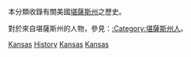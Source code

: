 本分類收錄有關美國[[堪薩斯州|堪薩斯州]]之歷史。
{{Commons category|History of Kansas}}

對於來自堪薩斯州的人物，參見：[[:Category:堪薩斯州人|:Category:堪薩斯州人]]。

[[Category:美國各州歷史|Kansas]]
[[Category:堪薩斯州|History]]
[[Category:美国西部历史|Kansas]]
[[Category:美国中西部历史|Kansas]]